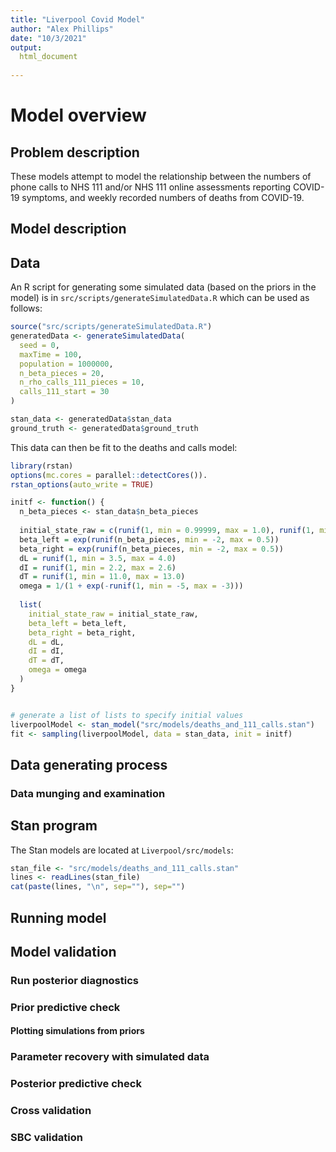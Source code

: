 ```yaml
---
title: "Liverpool Covid Model"
author: "Alex Phillips"
date: "10/3/2021"
output: 
  html_document
    
---
```


# Model overview


## Problem description

These models attempt to model the relationship between the numbers of phone calls to NHS 111 and/or NHS 111 online assessments reporting COVID-19 symptoms, and weekly recorded numbers of deaths from COVID-19.

## Model description

## Data 

An R script for generating some simulated data (based on the priors in the model) is in `src/scripts/generateSimulatedData.R` which can be used as follows:
```r
source("src/scripts/generateSimulatedData.R")
generatedData <- generateSimulatedData(
  seed = 0,
  maxTime = 100,
  population = 1000000,
  n_beta_pieces = 20,
  n_rho_calls_111_pieces = 10,
  calls_111_start = 30
)

stan_data <- generatedData$stan_data
ground_truth <- generatedData$ground_truth

```

This data can then be fit to the deaths and calls model:

```r
library(rstan)
options(mc.cores = parallel::detectCores()).
rstan_options(auto_write = TRUE)

initf <- function() {
  n_beta_pieces <- stan_data$n_beta_pieces
  
  initial_state_raw = c(runif(1, min = 0.99999, max = 1.0), runif(1, min = 0.0, max = 1.0))
  beta_left = exp(runif(n_beta_pieces, min = -2, max = 0.5))
  beta_right = exp(runif(n_beta_pieces, min = -2, max = 0.5))
  dL = runif(1, min = 3.5, max = 4.0)
  dI = runif(1, min = 2.2, max = 2.6)
  dT = runif(1, min = 11.0, max = 13.0)
  omega = 1/(1 + exp(-runif(1, min = -5, max = -3)))
  
  list(
    initial_state_raw = initial_state_raw,
    beta_left = beta_left,
    beta_right = beta_right,
    dL = dL,
    dI = dI,
    dT = dT,
    omega = omega
  )
}


# generate a list of lists to specify initial values
liverpoolModel <- stan_model("src/models/deaths_and_111_calls.stan")
fit <- sampling(liverpoolModel, data = stan_data, init = initf)
```

## Data generating process


### Data munging and examination

## Stan program

The Stan models are located at `Liverpool/src/models`:

```r
stan_file <- "src/models/deaths_and_111_calls.stan"
lines <- readLines(stan_file)
cat(paste(lines, "\n", sep=""), sep="")
```

## Running model


## Model validation


### Run posterior diagnostics

### Prior predictive check

#### Plotting simulations from priors

### Parameter recovery with simulated data

### Posterior predictive check

### Cross validation

### SBC validation


